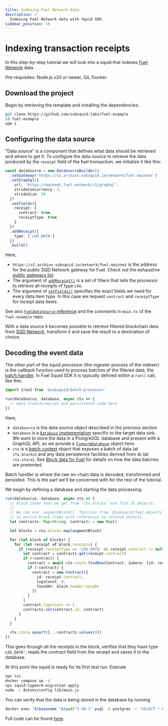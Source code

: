 ```yaml
---
title: Indexing Fuel Network data
description: >-
  Indexing Fuel Network data with Squid SDK.
sidebar_position: 10
---
```


# Indexing transaction receipts

In this step-by-step tutorial we will look into a squid that indexes [Fuel Network](https://fuel.network/) data.

Pre-requisites: Node.js v20 or newer, Git, Docker.

## Download the project

Begin by retrieving the template and installing the dependencies:
```bash
git clone https://github.com/subsquid-labs/fuel-example
cd fuel-example
npm i
```

## Configuring the data source

"Data source" is a component that defines what data should be retrieved and where to get it. To configure the data source to retrieve the data produced by the `receipt` field of the fuel transaction, we initialize it like this:
```typescript title="src/main.ts"
const dataSource = new DataSourceBuilder()
  .setGateway('https://v2.archive.subsquid.io/network/fuel-mainnet')
  .setGraphql({
    url: 'https://mainnet.fuel.network/v1/graphql',
    strideConcurrency: 3,
    strideSize: 50
  })
  .setFields({
    receipt: {
      contract: true,
      receiptType: true
    }
  })
  .addReceipt({
    type: ['LOG_DATA']
  })
  .build()
```

Here,
* `https://v2.archive.subsquid.io/network/fuel-mainnet` is the address for the public SQD Network gateway for Fuel. Check out the exhaustive [public gateways list](/subsquid-network/reference/networks).
* The argument of [`addReceipt()`](/fuel-indexing/fuel-datasource/receipts) is a set of filters that tells the processor to retrieve all receipts of type `LOG`.
* The argument of [`setFields()`](/fuel-indexing/fuel-datasource/field-selection) specifies the exact fields we need for every data item type. In this case we request `contract` and `receiptType` for receipt data items.

See also [`FuelDataSource` reference](/fuel-indexing/fuel-datasource) and the comments in `main.ts` of the `fuel-example` repo.

With a data source it becomes possible to retrieve filtered blockchain data from [SQD Network](/subsquid-network/overview), transform it and save the result to a destination of choice.
## Decoding the event data

The other part of the squid processor (the ingester process of the indexer) is the callback function used to process batches of the filtered data, the [batch handler](/sdk/reference/processors/architecture/#processorrun). In Fuel Squid SDK it is typically defined within a `run()` call, like this:
```typescript
import {run} from '@subsquid/batch-processor'

run(dataSource, database, async ctx => {
  // data transformation and persistence code here
})
```
Here,
* `dataSource` is the data source object described in the previous section
* `database` is a [`Database` implementation](/sdk/resources/persisting-data/overview/) specific to the target data sink. We want to store the data in a PostgreSQL database and present with a GraphQL API, so we provide a [`TypeormDatabase`](/sdk/resources/persisting-data/typeorm/) object here.
* `ctx` is a [batch context](/sdk/reference/processors/architecture/#batch-context) object that exposes a batch of data (at `ctx.blocks`) and any data persistence facilities derived from `db` (at `ctx.store`). See [Block data for Fuel](/fuel-indexing/fuel-datasource/context-interfaces/) for details on how the data batches are presented.

Batch handler is where the raw on-chain data is decoded, transformed and persisted. This is the part we'll be concerned with for the rest of the tutorial.

We begin by defining a database and starting the data processing:
```typescript title="src/main.ts"
run(dataSource, database, async ctx => {
  // Block items that we get from `ctx.blocks` are flat JS objects.
  //
  // We can use `augmentBlock()` function from `@subsquid/fuel-objects`
  // to enrich block items with references to related objects.
  let contracts: Map<String, Contract> = new Map()

  let blocks = ctx.blocks.map(augmentBlock)

  for (let block of blocks) {
    for (let receipt of block.receipts) {
      if (receipt.receiptType == 'LOG_DATA' && receipt.contract != null) {
        let contract = contracts.get(receipt.contract)
        if (!contract) {
          contract = await ctx.store.findOne(Contract, {where: {id: receipt.contract}})
          if (!contract) {
            contract = new Contract({
              id: receipt.contract,
              logsCount: 0,
              foundAt: block.header.height
            })
          }
        }
        contract.logsCount += 1
        contracts.set(contract.id, contract)
      }
    }
  }

  ctx.store.upsert([...contracts.values()])
})
```
This goes through all the receipts in the block, verifies that they have type `LOG_DATA"`, reads the contract field from the receipt and saves it to the database.

At this point the squid is ready for its first test run. Execute
```bash
npx tsc
docker compose up -d
npx squid-typeorm-migration apply
node -r dotenv/config lib/main.js
```
You can verify that the data is being stored in the database by running
```bash
docker exec "$(basename "$(pwd)")-db-1" psql -U postgres -c "SELECT * FROM contract"
```
Full code can be found [here](https://github.com/subsquid-labs/fuel-example).
